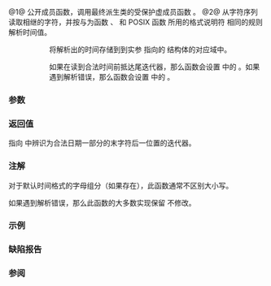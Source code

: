 {{cpp/locale/time_get/title|get_time|do_get_time}}
{{cpp/locale/time_get/navbar}}
{{dcl begin}}
{{dcl header|locale}}
{{dcl|num=1|1=
public:
iter_type get_time( iter_type beg, iter_type end, std::ios_base&amp; str,
                    std::ios_base::iostate&amp; err, std::tm* t ) const;
}}
{{dcl|num=2|1=
protected:
virtual iter_type get_time( iter_type beg, iter_type end, std::ios_base&amp; str,
                            std::ios_base::iostate&amp; err, std::tm* t ) const;
}}
{{dcl end}}

@1@ 公开成员函数，调用最终派生类的受保护虚成员函数 {{tt|do_get_time}}。
@2@ 从字符序列 {{range|beg|end}} 读取相继的字符，并按与为函数 {{lc|std::get_time}}、{{l2tt|cpp/locale/time_get/get}} 和 POSIX 函数 {{tt|strptime()}} 所用的格式说明符 {{c|"%H:%M:%S"}} 相同的规则解析时间值。

:: 将解析出的时间存储到到实参 {{c|t}} 指向的 {{lc|std::tm}} 结构体的对应域中。

:: 如果在读到合法时间前抵达尾迭代器，那么函数会设置 {{c|err}} 中的 {{lc|std::ios_base::eofbit}}。如果遇到解析错误，那么函数会设置 {{c|err}} 中的 {{lc|std::ios_base::failbit}}。

===参数===
{{par begin}}
{{par|beg|指代要解析的序列起始的迭代器}}
{{par|end|要解析的序列的尾后一位置迭代器}}
{{par|str|此函数在需要时用以获得本地环境平面的流对象，例如用 {{lc|std::ctype}} 跳过空白符}}
{{par|err|此函数所修改以指示错误的流错误标志对象}}
{{par|t|指向 {{lc|std::tm}} 对象的指针，该对象将保有此函数调用结果}}
{{par end}}

===返回值===
指向 {{range|beg|end}} 中辨识为合法日期一部分的末字符后一位置的迭代器。

===注解===
对于默认时间格式的字母组分（如果存在），此函数通常不区别大小写。

如果遇到解析错误，那么此函数的大多数实现保留 {{c|*t}} 不修改。

===示例===
{{example
|code=
#include &lt;iostream&gt;
#include &lt;iterator&gt;
#include &lt;locale&gt;
#include &lt;sstream&gt;

void try_get_time(const std::string&amp; s)
{
    std::cout &lt;&lt; "在本地环境 " &lt;&lt; std::locale().name()
              &lt;&lt; " 中从 '" &lt;&lt; s &lt;&lt; "' 解析时间\n";
    std::istringstream str(s);
    std::ios_base::iostate err = std::ios_base::goodbit;
    
    std::tm t;
    std::time_get&lt;char&gt; const&amp; facet =
        std::use_facet&lt;std::time_get&lt;char&gt;&gt;(str.getloc());
    std::istreambuf_iterator&lt;char&gt; ret =
        facet.get_time({str}, {}, str, err, &amp;t);
    str.setstate(err);
    
    if (str)
    {
        std::cout &lt;&lt; "时：" &lt;&lt; t.tm_hour &lt;&lt; ' '
                  &lt;&lt; "分：" &lt;&lt; t.tm_min  &lt;&lt; ' '
                  &lt;&lt; "秒：" &lt;&lt; t.tm_sec  &lt;&lt; '\n';
    }
    else
    {
        std::cout &lt;&lt; "解析失败。尚未解析的字符串：";
        std::copy(ret, {}, std::ostreambuf_iterator&lt;char&gt;(std::cout));
        std::cout &lt;&lt; '\n';
    }
}

int main()
{
    std::locale::global(std::locale("ru_RU.utf8"));
    try_get_time("21:40:11");
    try_get_time("21-40-11");
    
    std::locale::global(std::locale("ja_JP.utf8"));
    try_get_time("21時37分58秒");
}
|output=
在本地环境 ru_RU.utf8 中从 '21:40:11' 解析时间
时：21 分：40 秒：11
在本地环境 ru_RU.utf8 中从 '21-40-11' 解析时间
解析失败。尚未解析的字符串：-40-11
在本地环境 ja_JP.utf8 中从 '21時37分58秒' 解析时间
时：21 分：37 秒：58
}}

===缺陷报告===
{{dr list begin}}
{{dr list item|wg=lwg|dr=248|std=C++98|before=在抵达尾迭代器时不会设置 {{tt|eofbit}}|after=在没有读取到合法时间的情况下会设置 {{tt|eofbit}}}}
{{dr list item|wg=lwg|dr=461|std=C++98|before={{tt|do_get_time}} 需要解析本地化的时间表示|after=以 {{c|"%H:%M:%S"}} 格式解析}}
{{dr list end}}

===参阅===
{{dsc begin}}
{{dsc inc|cpp/io/manip/dsc get_time}}
{{dsc end}}

{{langlinks|en|ja}}